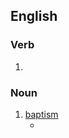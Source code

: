==English==

===Verb===
{{head|en|verb form}}

# {{present participle of|en|baptize|nocat=1}}

===Noun===
{{en-noun}}

# [[baptism]]
#* {{quote-text|en|year=1870|author=James Wilkinson Dale|title=An Inquiry Into the Usage of Baptizo, and the Nature of Judaic Baptism|page=385|passage=The diverse '''baptizings''' of the Apostle, and the diverse baptisms of the Patriats, are in the most absolute accord with the diverse baptisms of the Classics.}}